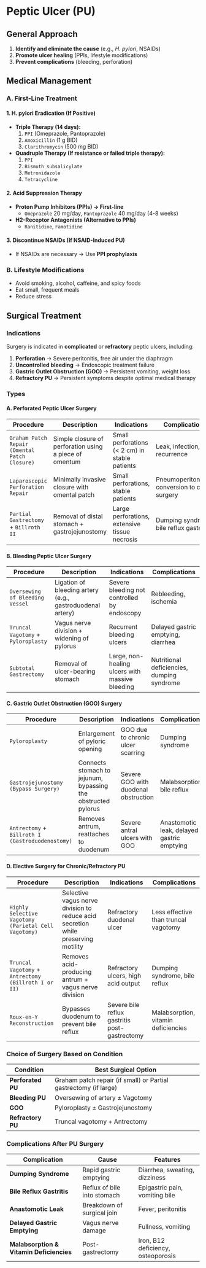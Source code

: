# Peptic Ulcer (PU)

## General Approach

1. **Identify and eliminate the cause** (e.g., _H. pylori_, NSAIDs)
1. **Promote ulcer healing** (PPIs, lifestyle modifications)
1. **Prevent complications** (bleeding, perforation)

## Medical Management

### A. First-Line Treatment

#### 1. H. pylori Eradication (If Positive)

- **Triple Therapy (14 days):**
  1. `PPI` (Omeprazole, Pantoprazole)
  1. `Amoxicillin` (1 g BID)
  1. `Clarithromycin` (500 mg BID)
- **Quadruple Therapy (If resistance or failed triple therapy):**
  1. `PPI`
  1. `Bismuth subsalicylate`
  1. `Metronidazole`
  1. `Tetracycline`

#### 2. Acid Suppression Therapy

- **Proton Pump Inhibitors (PPIs) → First-line**
  - `Omeprazole` 20 mg/day, `Pantoprazole` 40 mg/day (4-8 weeks)
- **H2-Receptor Antagonists (Alternative to PPIs)**
  - `Ranitidine`, `Famotidine`

#### 3. Discontinue NSAIDs (If NSAID-Induced PU)

- If NSAIDs are necessary → Use **PPI prophylaxis**

### B. Lifestyle Modifications

- Avoid smoking, alcohol, caffeine, and spicy foods
- Eat small, frequent meals
- Reduce stress

## Surgical Treatment

### Indications

Surgery is indicated in **complicated** or **refractory** peptic ulcers, including:

1. **Perforation** → Severe peritonitis, free air under the diaphragm
1. **Uncontrolled bleeding** → Endoscopic treatment failure
1. **Gastric Outlet Obstruction (GOO)** → Persistent vomiting, weight loss
1. **Refractory PU** → Persistent symptoms despite optimal medical therapy

### Types

#### A. Perforated Peptic Ulcer Surgery

| Procedure                                     | Description                                            | Indications                                    | Complications                                |
| --------------------------------------------- | ------------------------------------------------------ | ---------------------------------------------- | -------------------------------------------- |
| `Graham Patch Repair (Omental Patch Closure)` | Simple closure of perforation using a piece of omentum | Small perforations (< 2 cm) in stable patients | Leak, infection, recurrence                  |
| `Laparoscopic Perforation Repair`             | Minimally invasive closure with omental patch          | Small perforations, stable patients            | Pneumoperitoneum, conversion to open surgery |
| `Partial Gastrectomy` + `Billroth II`         | Removal of distal stomach + gastrojejunostomy          | Large perforations, extensive tissue necrosis  | Dumping syndrome, bile reflux gastritis      |

#### B. Bleeding Peptic Ulcer Surgery

| Procedure                           | Description                                               | Indications                                     | Complications                              |
| ----------------------------------- | --------------------------------------------------------- | ----------------------------------------------- | ------------------------------------------ |
| `Oversewing of Bleeding Vessel`     | Ligation of bleeding artery (e.g., gastroduodenal artery) | Severe bleeding not controlled by endoscopy     | Rebleeding, ischemia                       |
| `Truncal Vagotomy` + `Pyloroplasty` | Vagus nerve division + widening of pylorus                | Recurrent bleeding ulcers                       | Delayed gastric emptying, diarrhea         |
| `Subtotal Gastrectomy`              | Removal of ulcer-bearing stomach                          | Large, non-healing ulcers with massive bleeding | Nutritional deficiencies, dumping syndrome |

#### C. Gastric Outlet Obstruction (GOO) Surgery

| Procedure                                        | Description                                                   | Indications                          | Complications                              |
| ------------------------------------------------ | ------------------------------------------------------------- | ------------------------------------ | ------------------------------------------ |
| `Pyloroplasty`                                   | Enlargement of pyloric opening                                | GOO due to chronic ulcer scarring    | Dumping syndrome                           |
| `Gastrojejunostomy (Bypass Surgery)`             | Connects stomach to jejunum, bypassing the obstructed pylorus | Severe GOO with duodenal obstruction | Malabsorption, bile reflux                 |
| `Antrectomy` + `Billroth I (Gastroduodenostomy)` | Removes antrum, reattaches to duodenum                        | Severe antral ulcers with GOO        | Anastomotic leak, delayed gastric emptying |

#### D. Elective Surgery for Chronic/Refractory PU

| Procedure                                            | Description                                                                       | Indications                                   | Complications                        |
| ---------------------------------------------------- | --------------------------------------------------------------------------------- | --------------------------------------------- | ------------------------------------ |
| `Highly Selective Vagotomy (Parietal Cell Vagotomy)` | Selective vagus nerve division to reduce acid secretion while preserving motility | Refractory duodenal ulcer                     | Less effective than truncal vagotomy |
| `Truncal Vagotomy` + `Antrectomy (Billroth I or II)` | Removes acid-producing antrum + vagus nerve division                              | Refractory ulcers, high acid output           | Dumping syndrome, bile reflux        |
| `Roux-en-Y Reconstruction`                           | Bypasses duodenum to prevent bile reflux                                          | Severe bile reflux gastritis post-gastrectomy | Malabsorption, vitamin deficiencies  |

### Choice of Surgery Based on Condition

| Condition         | Best Surgical Option                                             |
| ----------------- | ---------------------------------------------------------------- |
| **Perforated PU** | Graham patch repair (if small) or Partial gastrectomy (if large) |
| **Bleeding PU**   | Oversewing of artery ± Vagotomy                                  |
| **GOO**           | Pyloroplasty ± Gastrojejunostomy                                 |
| **Refractory PU** | Truncal vagotomy + Antrectomy                                    |

### Complications After PU Surgery

| Complication                             | Cause                       | Features                           |
| ---------------------------------------- | --------------------------- | ---------------------------------- |
| **Dumping Syndrome**                     | Rapid gastric emptying      | Diarrhea, sweating, dizziness      |
| **Bile Reflux Gastritis**                | Reflux of bile into stomach | Epigastric pain, vomiting bile     |
| **Anastomotic Leak**                     | Breakdown of surgical join  | Fever, peritonitis                 |
| **Delayed Gastric Emptying**             | Vagus nerve damage          | Fullness, vomiting                 |
| **Malabsorption & Vitamin Deficiencies** | Post-gastrectomy            | Iron, B12 deficiency, osteoporosis |
